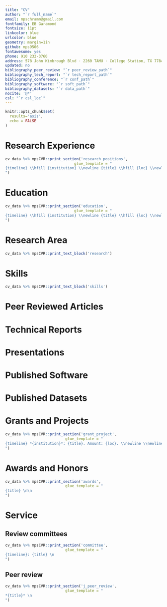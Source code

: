 ```yaml
---
title: "CV"
author: "`r full_name`"
email: mpschramm@gmail.com
fontfamily: EB Garamond
fontsize: 11pt
linkcolor: blue
urlcolor: blue
geometry: margin=1in
github: mps9506
fontawesome: yes
phone: 910 232-3760
address: 578 John Kimbrough Blvd · 2260 TAMU · College Station, TX 77843
updated: no
bibliography_peer_review: "`r peer_review_path`"
bibliography_tech_report: "`r tech_report_path`"
bibliography_conference: "`r conf_path`"
bibliography_software: "`r soft_path`"
bibliography_datasets: "`r data_path`"
nocite: '@*'
csl: "`r csl_loc`"
---
```

```r
knitr::opts_chunk$set(
  results='asis', 
  echo = FALSE
)

```


# Research Experience

```r
cv_data %>% mpsCVR::print_section('research_positions',
                               glue_template = "
{timeline} \\hfill {institution} \\newline {title} \\hfill {loc} \\newline \\newline
")
```

# Education

```r
cv_data %>% mpsCVR::print_section('education',
                               glue_template = "
{timeline} \\hfill {institution} \\newline {title} \\hfill {loc} \\newline \\newline
")
```

# Research Area

```r
cv_data %>% mpsCVR::print_text_block('research')
```

# Skills

```r
cv_data %>% mpsCVR::print_text_block('skills')
```

# Peer Reviewed Articles

::: {#refs_peer_review}
:::


# Technical Reports

::: {#refs_tech_report}
:::

# Presentations

::: {#refs_conference}
:::

# Published Software

::: {#refs_software}
:::

# Published Datasets

::: {#refs_datasets}
:::


# Grants and Projects

```r
cv_data %>% mpsCVR::print_section('grant_project',
                           glue_template = "
{timeline} *{institution}*: {title}. Amount: {loc}. \\newline \\newline
")
```

# Awards and Honors

```r
cv_data %>% mpsCVR::print_section('awards',
                           glue_template = "
{title} \n\n
")
```

# Service

## Review committees

```r
cv_data %>% mpsCVR::print_section('committee',
                           glue_template = "
{timeline}: {title} \n
")
```

## Peer review

```r
cv_data %>% mpsCVR::print_section('j_peer_review',
                           glue_template = "
*{title}* \n
")
```

